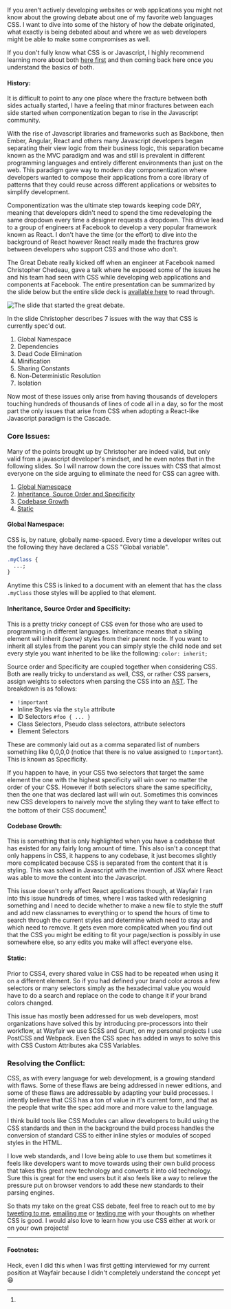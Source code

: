 If you aren't actively developing websites or web applications you might not know about the growing debate about one of my favorite web languages CSS. I want to dive into some of the history of how the debate originated, what exactly is being debated about and where we as web developers might be able to make some compromises as well.

If you don't fully know what CSS is or Javascript, I highly recommend learning more about both <a href="https://www.w3.org/standards/webdesign/htmlcss" data-css-link-article>here first</a> and then coming back here once you understand the basics of both.

<h4 id="history">History:</h4>

It is difficult to point to any one place where the fracture between both sides actually started, I have a feeling that minor fractures between each side started when componentization began to rise in the Javascript community.

With the rise of Javascript libraries and frameworks such as Backbone, then Ember, Angular, React and others many Javascript developers began separating their view logic from their business logic, this separation became known as the MVC paradigm and was and still is prevalent in different programming languages and entirely different environments than just on the web. This paradigm gave way to modern day componentization where developers wanted to compose their applications from a core library of patterns that they could reuse across different applications or websites to simplify development.

Componentization was the ultimate step towards keeping code DRY, meaning that developers didn't need to spend the time redeveloping the same dropdown every time a designer requests a dropdown. This drive lead to a group of engineers at Facebook to develop a very popular framework known as React. I don't have the time (or the effort) to dive into the background of React however React really made the fractures grow between developers who support CSS and those who don't.

The Great Debate really kicked off when an engineer at Facebook named Christopher Chedeau, gave a talk where he exposed some of the issues he and his team had seen with CSS while developing web applications and components at Facebook. The entire presentation can be summarized by the slide below but the entire slide deck is <a href="https://speakerdeck.com/vjeux/react-css-in-js" data-css-link-article>available here</a> to read through.

<div class="has-image">
  <img data-css-image src="../../../../../static/images/posts/TheGreatDebate/The_Slide.jpg" alt="The slide that started the great debate." />
</div>

In the slide Christopher describes 7 issues with the way that CSS is currently spec'd out.

1.  Global Namespace
2.  Dependencies
3.  Dead Code Elimination
4.  Minification
5.  Sharing Constants
6.  Non-Deterministic Resolution
7.  Isolation

Now most of these issues only arise from having thousands of developers touching hundreds of thousands of lines of code all in a day, so for the most part the only issues that arise from CSS when adopting a React-like Javascript paradigm is the Cascade.

<h3 id="issues">Core Issues:</h3>
Many of the points brought up by Christopher are indeed valid, but only valid from a javascript developer's mindset, and he even notes that in the following slides. So I will narrow down the core issues with CSS that almost everyone on the side arguing to eliminate the need for CSS can agree with.

1.  [Global Namespace](#global)
2.  [Inheritance, Source Order and Specificity](#inheritance)
3.  [Codebase Growth](#codebase)
4.  [Static](#static)

<h4 id="global">Global Namespace:</h4>

CSS is, by nature, globally name-spaced. Every time a developer writes out the following they have declared a CSS "Global variable".

```css
.myClass {
  ...;
}
```

Anytime this CSS is linked to a document with an element that has the class `.myClass` those styles will be applied to that element.

<h4 id="inheritance">Inheritance, Source Order and Specificity:</h4>

This is a pretty tricky concept of CSS even for those who are used to programming in different languages. Inheritance means that a sibling element will inherit _(some)_ styles from their parent node. If you want to inherit all styles from the parent you can simply style the child node and set every style you want inherited to be like the following: `color: inherit;`

Source order and Specificity are coupled together when considering CSS. Both are really tricky to understand as well, CSS, or rather CSS parsers, assign weights to selectors when parsing the CSS into an <a href="#ast" data-css-link-article data-footnote="Abstract Syntax Tree" id="ast">AST</a>. The breakdown is as follows:

* `!important`
* Inline Styles via the `style` attribute
* ID Selectors `#foo { ... }`
* Class Selectors, Pseudo class selectors, attribute selectors
* Element Selectors

These are commonly laid out as a comma separated list of numbers something like 0,0,0,0 (notice that there is no value assigned to `!important`). This is known as Specificity.

If you happen to have, in your CSS two selectors that target the same element the one with the highest specificity will win over no matter the order of your CSS. However if both selectors share the same specificity, then the one that was declared last will win out. Sometimes this convinces new CSS developers to naively move the styling they want to take effect to the bottom of their CSS document[^1]

<h4 id="codebase">Codebase Growth:</h4>

This is something that is only highlighted when you have a codebase that has existed for any fairly long amount of time. This also isn't a concept that only happens in CSS, it happens to any codebase, it just becomes slightly more complicated because CSS is separated from the content that it is styling. This was solved in Javascript with the invention of JSX where React was able to move the content into the Javascript.

This issue doesn't only affect React applications though, at Wayfair I ran into this issue hundreds of times, where I was tasked with redesigning something and I need to decide whether to make a new file to style the stuff and add new classnames to everything or to spend the hours of time to search through the current styles and determine which need to stay and which need to remove. It gets even more complicated when you find out that the CSS you might be editing to fit your page/section is possibly in use somewhere else, so any edits you make will affect everyone else.

<h4 id="static">Static:</h4>

Prior to CSS4, every shared value in CSS had to be repeated when using it on a different element. So if you had defined your brand color across a few selectors or many selectors simply as the hexadecimal value you would have to do a search and replace on the code to change it if your brand colors changed.

This issue has mostly been addressed for us web developers, most organizations have solved this by introducing pre-processors into their workflow, at Wayfair we use SCSS and Grunt, on my personal projects I use PostCSS and Webpack. Even the CSS spec has added in ways to solve this with CSS Custom Attributes aka CSS Variables.

<h3 id="resolutions">Resolving the Conflict:</h3>

CSS, as with every language for web development, is a growing standard with flaws. Some of these flaws are being addressed in newer editions, and some of these flaws are addressable by adapting your build processes. I intently believe that CSS has a ton of value in it's current form, and that as the people that write the spec add more and more value to the language.

I think build tools like CSS Modules can allow developers to build using the CSS standards and then in the background the build process handles the conversion of standard CSS to either inline styles or modules of scoped styles in the HTML.

I love web standards, and I love being able to use them but sometimes it feels like developers want to move towards using their own build process that takes this great new technology and converts it into old technology. Sure this is great for the end users but it also feels like a way to relieve the pressure put on browser vendors to add these new standards to their parsing engines.

So thats my take on the great CSS debate, feel free to reach out to me by <a href="https://twitter.com/intent/tweet?url=https%3A%2F%2Fmatthamlin.me%2FPosts%2F2016%2FSeptember%2FSeptemberUpdate&via=immatthamlin&text=%20%20-&" class="link link--article">tweeting to me</a>, <a href="mailto:matthewjameshamlin@gmail.com" class="link link--article">emailing me</a> or <a data-footnote="+1 425 210 0980" href="sms:+14252100980" class="link link--article">texting me</a> with your thoughts on whether CSS is good. I would also love to learn how you use CSS either at work or on your own projects!

---

#### Footnotes:

[^1]:

  Heck, even I did this when I was first getting interviewed for my current position at Wayfair because I didn't completely understand the concept yet 😄
